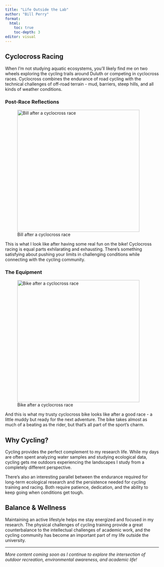 ```yaml
---
title: "Life Outside the Lab"
author: "Bill Perry"
format: 
  html:
    toc: true
    toc-depth: 3
editor: visual
---
```


## Cyclocross Racing

When I'm not studying aquatic ecosystems, you'll likely find me on two wheels exploring the cycling trails around Duluth or competing in cyclocross races. Cyclocross combines the endurance of road cycling with the technical challenges of off-road terrain - mud, barriers, steep hills, and all kinds of weather conditions.

### Post-Race Reflections

![Bill after a cyclocross race](images/wlp_postrace.jpg){fig-align="center" width="400"}

This is what I look like after having some real fun on the bike! Cyclocross racing is equal parts exhilarating and exhausting. There's something satisfying about pushing your limits in challenging conditions while connecting with the cycling community.

### The Equipment

![Bike after a cyclocross race](images/wlbike.jpg){fig-align="center" width="400"}

And this is what my trusty cyclocross bike looks like after a good race - a little muddy but ready for the next adventure. The bike takes almost as much of a beating as the rider, but that's all part of the sport's charm.

## Why Cycling?

Cycling provides the perfect complement to my research life. While my days are often spent analyzing water samples and studying ecological data, cycling gets me outdoors experiencing the landscapes I study from a completely different perspective.

There's also an interesting parallel between the endurance required for long-term ecological research and the persistence needed for cycling training and racing. Both require patience, dedication, and the ability to keep going when conditions get tough.

## Balance & Wellness

Maintaining an active lifestyle helps me stay energized and focused in my research. The physical challenges of cycling training provide a great counterbalance to the intellectual challenges of academic work, and the cycling community has become an important part of my life outside the university.

------------------------------------------------------------------------

*More content coming soon as I continue to explore the intersection of outdoor recreation, environmental awareness, and academic life!*
